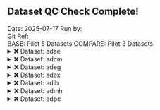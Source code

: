 ## Dataset QC Check Complete! 

Date:  2025-07-17 
Run by:   
Git Ref:   
BASE:  Pilot 5 Datasets 
COMPARE:  Pilot 3 Datasets 
<details>
<summary>❌ Dataset: adae</summary>


```

Differences found between the objects!

Summary of BASE and COMPARE
  ==================================================================
    PROPERTY             BASE                       COMP            
  ------------------------------------------------------------------
      Name         get(new_dataset)           get(comp_dataset)     
     Class     "tbl_df, tbl, data.frame"  "tbl_df, tbl, data.frame" 
    Rows(#)              1191                       1191            
   Columns(#)             107                        105            
  ------------------------------------------------------------------


There are columns in BASE and COMPARE with differing attributes !!
First 10 of 24 rows are shown in table below
  ================================================================
   VARIABLE  ATTR_NAME          VALUES.BASE           VALUES.COMP 
  ----------------------------------------------------------------
    ACTARM     label    "Description of Actual Arm"      NULL     
   ACTARMCD    label         "Actual Arm Code"           NULL     
     AGE       label                Age                  NULL     
     AGEU      label            "Age Units"              NULL     
     ARM       label    "Description of Planned Arm"     NULL     
    ARMCD      label         "Planned Arm Code"          NULL     
   COUNTRY     label              Country                NULL     
    DMDTC      label     "Date/Time of Collection"       NULL     
     DMDY      label     "Study Day of Collection"       NULL     
    DTHDTC     label        "Date/Time of Death"         NULL     
  ----------------------------------------------------------------


There are columns in BASE that are not in COMPARE !!
  =========
   COLUMNS 
  ---------
   DOSEON  
    DOSEU  
  ---------


```

</details>

<details>
<summary>❌ Dataset: adcm</summary>


```

Differences found between the objects!

Summary of BASE and COMPARE
  ==================================================================
    PROPERTY             BASE                       COMP            
  ------------------------------------------------------------------
      Name         get(new_dataset)           get(comp_dataset)     
     Class     "tbl_df, tbl, data.frame"  "tbl_df, tbl, data.frame" 
    Rows(#)              7510                       7510            
   Columns(#)             95                         95             
  ------------------------------------------------------------------


There are columns in BASE and COMPARE with differing attributes !!
First 10 of 22 rows are shown in table below
  ================================================================
   VARIABLE  ATTR_NAME          VALUES.BASE           VALUES.COMP 
  ----------------------------------------------------------------
    ACTARM     label    "Description of Actual Arm"      NULL     
   ACTARMCD    label         "Actual Arm Code"           NULL     
     AGE       label                Age                  NULL     
     AGEU      label            "Age Units"              NULL     
     ARM       label    "Description of Planned Arm"     NULL     
    ARMCD      label         "Planned Arm Code"          NULL     
   COUNTRY     label              Country                NULL     
    DMDTC      label     "Date/Time of Collection"       NULL     
     DMDY      label     "Study Day of Collection"       NULL     
    DTHDTC     label        "Date/Time of Death"         NULL     
  ----------------------------------------------------------------


```

</details>

<details>
<summary>❌ Dataset: adeg</summary>


```

Differences found between the objects!

Summary of BASE and COMPARE
  ==================================================================
    PROPERTY             BASE                       COMP            
  ------------------------------------------------------------------
      Name         get(new_dataset)           get(comp_dataset)     
     Class     "tbl_df, tbl, data.frame"  "tbl_df, tbl, data.frame" 
    Rows(#)              78756                      78756           
   Columns(#)             108                        108            
  ------------------------------------------------------------------


There are columns in BASE and COMPARE with differing attributes !!
First 10 of 22 rows are shown in table below
  ================================================================
   VARIABLE  ATTR_NAME          VALUES.BASE           VALUES.COMP 
  ----------------------------------------------------------------
    ACTARM     label    "Description of Actual Arm"      NULL     
   ACTARMCD    label         "Actual Arm Code"           NULL     
     AGE       label                Age                  NULL     
     AGEU      label            "Age Units"              NULL     
     ARM       label    "Description of Planned Arm"     NULL     
    ARMCD      label         "Planned Arm Code"          NULL     
   COUNTRY     label              Country                NULL     
    DMDTC      label     "Date/Time of Collection"       NULL     
     DMDY      label     "Study Day of Collection"       NULL     
    DTHDTC     label        "Date/Time of Death"         NULL     
  ----------------------------------------------------------------


Not all Values Compared Equal
First 10 of 12 rows are shown in table below
  =============================
   Variable  No of Differences 
  -----------------------------
     ADY           19159       
   BASETYPE        78756       
    ABLFL           7112       
     BASE          76493       
    BNRIND         25393       
     CHG           43252       
     PCHG          43252       
   ANL01FL         35526       
   AVALCAT1        43828       
   CHGCAT1         24784       
  -----------------------------


First 10 of 19159 rows are shown in table below
  ========================================
   VARIABLE  ..ROWNUMBER..  BASE  COMPARE 
  ----------------------------------------
     ADY          15         -7     NA    
     ADY          19         -2     NA    
     ADY          23          1     NA    
     ADY          27         13     NA    
     ADY          31         15     NA    
     ADY          35         29     NA    
     ADY          39         31     NA    
     ADY          43         42     NA    
     ADY          47         63     NA    
     ADY          51         84     NA    
  ----------------------------------------


First 10 of 78756 rows are shown in table below
  ====================================================
   VARIABLE  ..ROWNUMBER..        BASE        COMPARE 
  ----------------------------------------------------
   BASETYPE        1        "BASELINE DAY 1"   LAST   
   BASETYPE        2        "BASELINE DAY 1"   LAST   
   BASETYPE        3        "BASELINE DAY 1"   LAST   
   BASETYPE        4        "BASELINE DAY 1"   LAST   
   BASETYPE        5        "BASELINE DAY 1"   LAST   
   BASETYPE        6        "BASELINE DAY 1"   LAST   
   BASETYPE        7        "BASELINE DAY 1"   LAST   
   BASETYPE        8        "BASELINE DAY 1"   LAST   
   BASETYPE        9        "BASELINE DAY 1"   LAST   
   BASETYPE       10        "BASELINE DAY 1"   LAST   
  ----------------------------------------------------


First 10 of 7112 rows are shown in table below
  ========================================
   VARIABLE  ..ROWNUMBER..  BASE  COMPARE 
  ----------------------------------------
    ABLFL          20       <NA>     Y    
    ABLFL          21       <NA>     Y    
    ABLFL          22       <NA>     Y    
    ABLFL          23        Y     <NA>   
    ABLFL          76       <NA>     Y    
    ABLFL          77       <NA>     Y    
    ABLFL          78       <NA>     Y    
    ABLFL          79        Y     <NA>   
    ABLFL         132       <NA>     Y    
    ABLFL         133       <NA>     Y    
  ----------------------------------------


First 10 of 76493 rows are shown in table below
  ============================================
   VARIABLE  ..ROWNUMBER..    BASE    COMPARE 
  --------------------------------------------
     BASE         12        73.66667    73    
     BASE         13        73.66667    83    
     BASE         14        73.66667    65    
     BASE         15        73.66667    NA    
     BASE         16        73.66667    73    
     BASE         17        73.66667    83    
     BASE         18        73.66667    65    
     BASE         19        73.66667    NA    
     BASE         20        73.66667    73    
     BASE         21        73.66667    83    
  --------------------------------------------


First 10 of 25393 rows are shown in table below
  ==========================================
   VARIABLE  ..ROWNUMBER..   BASE   COMPARE 
  ------------------------------------------
    BNRIND        15        NORMAL   <NA>   
    BNRIND        19        NORMAL   <NA>   
    BNRIND        23        NORMAL   <NA>   
    BNRIND        27        NORMAL   <NA>   
    BNRIND        31        NORMAL   <NA>   
    BNRIND        35        NORMAL   <NA>   
    BNRIND        39        NORMAL   <NA>   
    BNRIND        43        NORMAL   <NA>   
    BNRIND        47        NORMAL   <NA>   
    BNRIND        51        NORMAL   <NA>   
  ------------------------------------------


First 10 of 43252 rows are shown in table below
  ===============================================
   VARIABLE  ..ROWNUMBER..     BASE      COMPARE 
  -----------------------------------------------
     CHG          28        -10.6666667    -10   
     CHG          29          9.3333333      0   
     CHG          30         -7.6666667      1   
     CHG          31         -3.0000000     NA   
     CHG          32        -12.6666667    -12   
     CHG          33         -8.6666667    -18   
     CHG          34          0.3333333      9   
     CHG          35         -7.0000000     NA   
     CHG          40         -9.6666667     -9   
     CHG          41         -9.6666667    -19   
  -----------------------------------------------


First 10 of 43252 rows are shown in table below
  ==================================================
   VARIABLE  ..ROWNUMBER..     BASE       COMPARE   
  --------------------------------------------------
     PCHG         28        -14.4796380  -13.698630 
     PCHG         29         12.6696833    0.000000 
     PCHG         30        -10.4072398    1.538462 
     PCHG         31         -4.0723982          NA 
     PCHG         32        -17.1945701  -16.438356 
     PCHG         33        -11.7647059  -21.686747 
     PCHG         34          0.4524887   13.846154 
     PCHG         35         -9.5022624          NA 
     PCHG         40        -13.1221719  -12.328767 
     PCHG         41        -13.1221719  -22.891566 
  --------------------------------------------------


First 10 of 35526 rows are shown in table below
  ========================================
   VARIABLE  ..ROWNUMBER..  BASE  COMPARE 
  ----------------------------------------
   ANL01FL         3        <NA>     Y    
   ANL01FL         4        <NA>     Y    
   ANL01FL         5        <NA>     Y    
   ANL01FL         6        <NA>     Y    
   ANL01FL         7        <NA>     Y    
   ANL01FL         8        <NA>     Y    
   ANL01FL         9        <NA>     Y    
   ANL01FL        10        <NA>     Y    
   ANL01FL        11        <NA>     Y    
   ANL01FL        23         Y     <NA>   
  ----------------------------------------


First 10 of 43828 rows are shown in table below
  ===========================================================
   VARIABLE  ..ROWNUMBER..       BASE           COMPARE      
  -----------------------------------------------------------
   AVALCAT1       68         "<= 450 ms"     "<= 450 msec"   
   AVALCAT1       69        ">450<=480 ms"  ">450<=480 msec" 
   AVALCAT1       70         "<= 450 ms"     "<= 450 msec"   
   AVALCAT1       71         "<= 450 ms"     "<= 450 msec"   
   AVALCAT1       72        ">450<=480 ms"  ">450<=480 msec" 
   AVALCAT1       73          ">500 ms"       ">500 msec"    
   AVALCAT1       74         "<= 450 ms"     "<= 450 msec"   
   AVALCAT1       75         "<= 450 ms"     "<= 450 msec"   
   AVALCAT1       76        ">450<=480 ms"  ">450<=480 msec" 
   AVALCAT1       77        ">450<=480 ms"  ">450<=480 msec" 
  -----------------------------------------------------------


First 10 of 24784 rows are shown in table below
  =======================================================
   VARIABLE  ..ROWNUMBER..      BASE         COMPARE     
  -------------------------------------------------------
   CHGCAT1        84         "<= 30 ms"    "<= 30 msec"  
   CHGCAT1        85        ">30<=60 ms"  ">30<=60 msec" 
   CHGCAT1        86          ">60 ms"      ">60 msec"   
   CHGCAT1        87        ">30<=60 ms"       <NA>      
   CHGCAT1        88         "<= 30 ms"    "<= 30 msec"  
   CHGCAT1        89        ">30<=60 ms"   "<= 30 msec"  
   CHGCAT1        90          ">60 ms"      ">60 msec"   
   CHGCAT1        91         "<= 30 ms"        <NA>      
   CHGCAT1        96         "<= 30 ms"    "<= 30 msec"  
   CHGCAT1        97         "<= 30 ms"    "<= 30 msec"  
  -------------------------------------------------------


First 10 of 10955 rows are shown in table below
  ========================================
   VARIABLE  ..ROWNUMBER..  BASE  COMPARE 
  ----------------------------------------
   CHGCAT1N        87        2      NA    
   CHGCAT1N        89        2       1    
   CHGCAT1N        91        1      NA    
   CHGCAT1N        99        2      NA    
   CHGCAT1N       100        3       2    
   CHGCAT1N       101        2       1    
   CHGCAT1N       103        2      NA    
   CHGCAT1N       107        1      NA    
   CHGCAT1N       110        2       3    
   CHGCAT1N       111        1      NA    
  ----------------------------------------


First 10 of 65742 rows are shown in table below
  ===================================================================
   VARIABLE  ..ROWNUMBER..         BASE               COMPARE        
  -------------------------------------------------------------------
    PARAM         68        "QT Duration (ms)"  "QT Duration (msec)" 
    PARAM         69        "QT Duration (ms)"  "QT Duration (msec)" 
    PARAM         70        "QT Duration (ms)"  "QT Duration (msec)" 
    PARAM         71        "QT Duration (ms)"  "QT Duration (msec)" 
    PARAM         72        "QT Duration (ms)"  "QT Duration (msec)" 
    PARAM         73        "QT Duration (ms)"  "QT Duration (msec)" 
    PARAM         74        "QT Duration (ms)"  "QT Duration (msec)" 
    PARAM         75        "QT Duration (ms)"  "QT Duration (msec)" 
    PARAM         76        "QT Duration (ms)"  "QT Duration (msec)" 
    PARAM         77        "QT Duration (ms)"  "QT Duration (msec)" 
  -------------------------------------------------------------------


```

</details>

<details>
<summary>❌ Dataset: adex</summary>


```

Differences found between the objects!

Summary of BASE and COMPARE
  ==================================================================
    PROPERTY             BASE                       COMP            
  ------------------------------------------------------------------
      Name         get(new_dataset)           get(comp_dataset)     
     Class     "tbl_df, tbl, data.frame"  "tbl_df, tbl, data.frame" 
    Rows(#)              6315                       6315            
   Columns(#)             92                         92             
  ------------------------------------------------------------------


There are columns in BASE and COMPARE with differing attributes !!
First 10 of 24 rows are shown in table below
  ================================================================
   VARIABLE  ATTR_NAME          VALUES.BASE           VALUES.COMP 
  ----------------------------------------------------------------
    ACTARM     label    "Description of Actual Arm"      NULL     
   ACTARMCD    label         "Actual Arm Code"           NULL     
     AGE       label                Age                  NULL     
     AGEU      label            "Age Units"              NULL     
     ARM       label    "Description of Planned Arm"     NULL     
    ARMCD      label         "Planned Arm Code"          NULL     
   COUNTRY     label              Country                NULL     
    DMDTC      label     "Date/Time of Collection"       NULL     
     DMDY      label     "Study Day of Collection"       NULL     
    DTHDTC     label        "Date/Time of Death"         NULL     
  ----------------------------------------------------------------


```

</details>

<details>
<summary>❌ Dataset: adlb</summary>


```

Differences found between the objects!

Summary of BASE and COMPARE
  ==================================================================
    PROPERTY             BASE                       COMP            
  ------------------------------------------------------------------
      Name         get(new_dataset)           get(comp_dataset)     
     Class     "tbl_df, tbl, data.frame"  "tbl_df, tbl, data.frame" 
    Rows(#)              83652                      83652           
   Columns(#)             115                        115            
  ------------------------------------------------------------------


There are columns in BASE and COMPARE with differing attributes !!
First 10 of 22 rows are shown in table below
  ================================================================
   VARIABLE  ATTR_NAME          VALUES.BASE           VALUES.COMP 
  ----------------------------------------------------------------
    ACTARM     label    "Description of Actual Arm"      NULL     
   ACTARMCD    label         "Actual Arm Code"           NULL     
     AGE       label                Age                  NULL     
     AGEU      label            "Age Units"              NULL     
     ARM       label    "Description of Planned Arm"     NULL     
    ARMCD      label         "Planned Arm Code"          NULL     
   COUNTRY     label              Country                NULL     
    DMDTC      label     "Date/Time of Collection"       NULL     
     DMDY      label     "Study Day of Collection"       NULL     
    DTHDTC     label        "Date/Time of Death"         NULL     
  ----------------------------------------------------------------


```

</details>

<details>
<summary>❌ Dataset: admh</summary>


```

Differences found between the objects!

Summary of BASE and COMPARE
  ==================================================================
    PROPERTY             BASE                       COMP            
  ------------------------------------------------------------------
      Name         get(new_dataset)           get(comp_dataset)     
     Class     "tbl_df, tbl, data.frame"  "tbl_df, tbl, data.frame" 
    Rows(#)              1818                       1818            
   Columns(#)             114                        114            
  ------------------------------------------------------------------


There are columns in BASE and COMPARE with differing attributes !!
First 10 of 22 rows are shown in table below
  ================================================================
   VARIABLE  ATTR_NAME          VALUES.BASE           VALUES.COMP 
  ----------------------------------------------------------------
    ACTARM     label    "Description of Actual Arm"      NULL     
   ACTARMCD    label         "Actual Arm Code"           NULL     
     AGE       label                Age                  NULL     
     AGEU      label            "Age Units"              NULL     
     ARM       label    "Description of Planned Arm"     NULL     
    ARMCD      label         "Planned Arm Code"          NULL     
   COUNTRY     label              Country                NULL     
    DMDTC      label     "Date/Time of Collection"       NULL     
     DMDY      label     "Study Day of Collection"       NULL     
    DTHDTC     label        "Date/Time of Death"         NULL     
  ----------------------------------------------------------------


```

</details>

<details>
<summary>❌ Dataset: adpc</summary>


```

